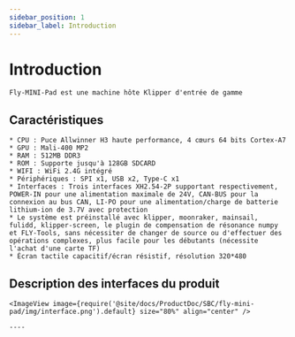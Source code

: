 ```yaml
---
sidebar_position: 1
sidebar_label: Introduction
---
```




# Introduction

    Fly-MINI-Pad est une machine hôte Klipper d'entrée de gamme

## Caractéristiques

    * CPU : Puce Allwinner H3 haute performance, 4 cœurs 64 bits Cortex-A7
    * GPU : Mali-400 MP2
    * RAM : 512MB DDR3
    * ROM : Supporte jusqu'à 128GB SDCARD
    * WIFI : WiFi 2.4G intégré
    * Périphériques : SPI x1, USB x2, Type-C x1
    * Interfaces : Trois interfaces XH2.54-2P supportant respectivement, POWER-IN pour une alimentation maximale de 24V, CAN-BUS pour la connexion au bus CAN, LI-PO pour une alimentation/charge de batterie lithium-ion de 3.7V avec protection
    * Le système est préinstallé avec klipper, moonraker, mainsail, fulidd, klipper-screen, le plugin de compensation de résonance numpy et FLY-Tools, sans nécessiter de changer de source ou d'effectuer des opérations complexes, plus facile pour les débutants (nécessite l'achat d'une carte TF)
    * Écran tactile capacitif/écran résistif, résolution 320*480

## Description des interfaces du produit

    <ImageView image={require('@site/docs/ProductDoc/SBC/fly-mini-pad/img/interface.png').default} size="80%" align="center" />

    ----